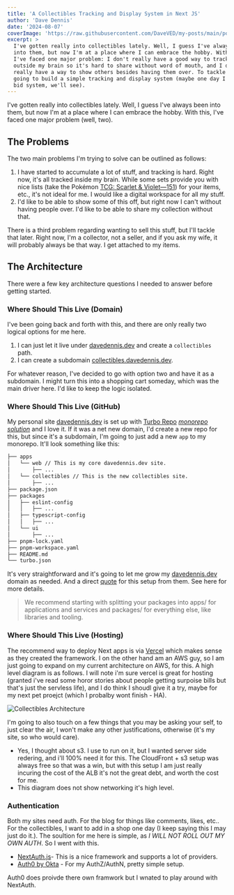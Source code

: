 ```yaml
---
title: 'A Collectibles Tracking and Display System in Next JS'
author: 'Dave Dennis'
date: '2024-08-07'
coverImage: 'https://raw.githubusercontent.com/DaveVED/my-posts/main/posts/collectibles-tracking-and-display-system/cover-image.jpg'
excerpt: >
  I've gotten really into collectibles lately. Well, I guess I've always been
  into them, but now I'm at a place where I can embrace the hobby. With this,
  I've faced one major problem: I don't really have a good way to track my stuff
  outside my brain so it's hard to share without word of mouth, and I don't
  really have a way to show others besides having them over. To tackle this, I'm
  going to build a simple tracking and display system (maybe one day I'll add a
  bid system, we'll see).
---
```


I've gotten really into collectibles lately. Well, I guess I've always been into
them, but now I'm at a place where I can embrace the hobby. With this, I've
faced one major problem (well, two).

## The Problems

The two main problems I'm trying to solve can be outlined as follows:

1. I have started to accumulate a lot of stuff, and tracking is hard. Right now,
   it's all tracked inside my brain. While some sets provide you with nice lists
   (take the Pokémon
   [TCG: Scarlet & Violet—151](file:///home/daveved/Downloads/scarlet-violet-151-card-list.pdf))
   for your items, etc., it's not ideal for me. I would like a digital workspace
   for all my stuff.
2. I'd like to be able to show some of this off, but right now I can't without
   having people over. I'd like to be able to share my collection without that.

There is a third problem regarding wanting to sell this stuff, but I'll tackle
that later. Right now, I'm a collector, not a seller, and if you ask my wife, it
will probably always be that way. I get attached to my items.

## The Architecture

There were a few key architecture questions I needed to answer before getting started.

### Where Should This Live (Domain)

I've been going back and forth with this, and there are only really two logical options for me here.

1. I can just let it live under [davedennis.dev](https://davedennis.dev) and create a `collectibles` path.
2. I can create a subdomain [collectibles.davedennis.dev](https://collectibles.davedennis.dev).

For whatever reason, I've decided to go with option two and have it as a subdomain. I might turn this into a shopping cart someday, which was the main driver here. I'd like to keep the logic isolated.

### Where Should This Live (GitHub)

My personal site [davedennis.dev](https://davedennis.dev) is set up with [Turbo Repo](https://turbo.build/) [*monorepo solution*](https://turbo.build/repo/docs#the-monorepo-solution) and I love it. If it was a net new domain, I'd create a new repo for this, but since it's a subdomain, I'm going to just add a new `app` to my monorepo. It'll look something like this:

```bash
├── apps
│   └── web // This is my core davedennis.dev site.
│       ├── ...
│   └── collectibles // This is the new collectibles site.
│       ├── ...
├── package.json
├── packages
│   ├── eslint-config
│   │   ├── ...
│   ├── typescript-config
│   │   ├── ...
│   └── ui
│       ├── ...
├── pnpm-lock.yaml
├── pnpm-workspace.yaml
├── README.md
└── turbo.json
```

It's very straightforward and it's going to let me grow my [davedennis.dev](https://davedennis.dev) domain as needed. And a direct [quote](https://turbo.build/repo/docs/crafting-your-repository/structuring-a-repository#specifying-packages-in-a-monorepo) for this setup from them. See here for more details.

> We recommend starting with splitting your packages into apps/ for applications and services and packages/ for everything else, like libraries and tooling.

### Where Should This Live (Hosting)

The recommend way to deploy Next apps is via [Vercel](https://vercel.com/docs/deployments/overview) which makes sense as they created the framework. I on the other hand am an AWS guy, so I am just going to expand on my current architecture on AWS, for this. A high level diagram is as follows. I will note i'm sure vercel is great for hosting (granted i've read some horor stories about people getting surpoise bills but that's just the servless life), and I do think I shoudl give it a try, maybe for my next pet proejct (which I probalby wont finish - HA).

![Collectibles Architecture](https://raw.githubusercontent.com/DaveVED/my-posts/main/posts/collectibles-tracking-and-display-system/architecture.jpg)

I'm going to also touch on a few things that you may be asking your self, to just clear the air, I won't make any other justifications, otherwise (it's my site, so who would care).

- Yes, I thought about s3. I use to run on it, but I wanted server side redering, and i'll 100% need it for this. The CloudFront + s3 setup was always free so that was a win, but with this setup I am just really incuring the cost of the ALB it's not the great debt, and worth the cost for me. 
- This diagram does not show networking it's high level.

### Authentication

Both my sites need auth. For the blog for things like comments, likes, etc.. For the collectibles, I want to add in a shop one day (I keep saying this I may just do it.). The soultion for me here is simple, as *I WILL NOT ROLL OUT MY OWN AUTH*. So I went with this.

- [NextAuth.js](https://next-auth.js.org/)- This is a nice framework and supports a lot of providers.
- [Auth0 by Okta](https://auth0.com/) - For my AuthZ/AuthN, pretty simple setup.

Auth0 does proivde there own framwork but I wnated to play around with NextAuth.
